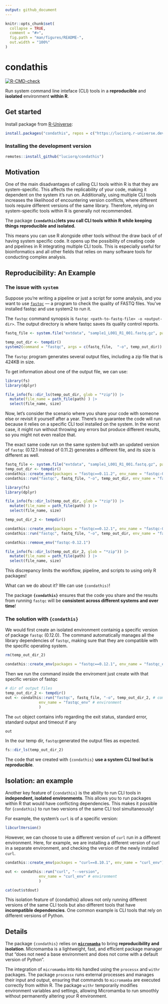 ```yaml
---
output: github_document
---
```


<!-- README.md is generated from README.Rmd. Please edit that file -->

```r
knitr::opts_chunk$set(
  collapse = TRUE,
  comment = "#>",
  fig.path = "man/figures/README-",
  out.width = "100%"
)
```

# condathis

<!-- badges: start -->
[![R-CMD-check](https://github.com/luciorq/condathis/actions/workflows/R-CMD-check.yaml/badge.svg)](https://github.com/luciorq/condathis/actions/workflows/R-CMD-check.yaml)
<!-- badges: end -->

Run system command line inteface (CLI) tools in a **reproducible** and **isolated** environment **within R**.

## Get started

Install package from [R-Universe](https://luciorq.r-universe.dev/condathis):

```r
install.packages("condathis", repos = c("https://luciorq.r-universe.dev", getOption("repos")))
```

### Installing the development version

``` r
remotes::install_github("luciorq/condathis")
```

## Motivation

One of the main disadvantages of calling CLI tools within R is that they are system-specific. This affects the replicability of your code, making it dependent on the system it’s run on. Additionally, using multiple CLI tools increases the likelihood of encountering version conflicts, where different tools require different versions of the same library. Therefore, relying on system-specific tools within R is generally not recommended.

The package **`{condathis}`lets you call CLI tools within R while keeping things reproducible and isolated.** 

This means you can use R alongside other tools without the draw back of of having system specific code. It opens up the possibility of creating code and pipelines in R integrating multiple CLI tools. 
This is especially useful for bioinformatics and all other fields that relies on many software tools for conducting complex analysis.


## Reproducibility: An Example

### The issue with `system`

Suppose you're writing a pipeline or just a script for some analysis, and you want to use [`fastqc`](https://www.bioinformatics.babraham.ac.uk/projects/fastqc/)  — a program to check the quality of FASTQ files. You've installed fastqc and use system2 to run it.

The `fastqc` command synopsis is `fastqc <path-to-fastq-file> -o <output-dir>`. The output directory is where fastqc saves its quality control reports.


```r
fastq_file <- system.file("extdata", "sample1_L001_R1_001.fastq.gz", package = "condathis")

temp_out_dir <- tempdir()
system2(command = "fastqc", args = c(fastq_file,  "-o", temp_out_dir))
```


The `fastqc` program generates several output files, including a zip file that is 424KB in size.

To get information about one of the output file, we can use:

```r
library(fs)
library(dplyr)

file_info(fs::dir_ls(temp_out_dir, glob = "*zip")) |> 
  mutate(file_name = path_file(path) ) |> 
  select(file_name, size)
```

Now, let's consider the scenario where you share your code with someone else or revisit it yourself after a year. There's no guarantee the code will run because it relies on a specific CLI tool installed on the system. In the worst case, it might run without throwing any errors but produce different results, so you might not even realize that.

The exact same code run on the same system but with an updated version of `fastqc` (0.12.1 instead of 0.11.2) generates a different file, and its size is different as well.

```r
fastq_file <- system.file("extdata", "sample1_L001_R1_001.fastq.gz", package = "condathis")
temp_out_dir <- tempdir()
condathis::create_env(packages = "fastqc==0.11.2", env_name = "fastqc-0.11.2")
condathis::run("fastqc", fastq_file, "-o", temp_out_dir, env_name = "fastqc-0.11.2")

library(fs)
library(dplyr)

file_info(fs::dir_ls(temp_out_dir, glob = "*zip")) |> 
  mutate(file_name = path_file(path) ) |> 
  select(file_name, size)
```


```r
temp_out_dir_2 <- tempdir()

condathis::create_env(packages = "fastqc==0.12.1", env_name = "fastqc-0.12.1")
condathis::run("fastqc", fastq_file, "-o", temp_out_dir, env_name = "fastqc-0.12.1")

condathis::remove_env("fastqc-0.12.1")

file_info(fs::dir_ls(temp_out_dir_2, glob = "*zip")) |> 
  mutate(file_name = path_file(path) ) |> 
  select(file_name, size)
```

This discrepancy limits the workflow, pipeline, and scripts to using only R packages!

What can we do about it? We can use `{condathis)`!

The package **`{condathis}`** ensures that the code you share and the results from running `fastqc` will be **consistent across different systems and over time**!


### The solution with `{condathis}`

We would first create an isolated environment containig a specific version of package `fastqc` (0.12.0). The command automatically manages all the library dependencies of `fastqc`,  making sure that they are compatible with the specific operating system.

```r
rm(temp_out_dir_2)
```


```r
condathis::create_env(packages = "fastqc==0.12.1", env_name = "fastqc_env")
```

Then we run the command inside the enviroment just create with that specific version of fastqc


```r
# dir of output files
temp_out_dir_2 <- tempdir()
out <- condathis::run("fastqc", fastq_file, "-o", temp_out_dir_2, # command
               env_name = "fastqc_env" # environment
               )
```
The `out` object contains info regarding the exit status, standard error, standard output and timeout if any

```r
out
```

In the our temp dir, `fastqc`generated the output files as expected.

```r
fs::dir_ls(temp_out_dir_2)
```
The code that we created with `{condathis}` **use a system CLI tool but is reproducible**.

## Isolation: an example

Another key feature of `{condathis}` is the ability to run CLI tools in **independent, isolated environments**. This allows you to run packages within R that would have conflicting dependencies. This makes it possible for `{condathis}` to run two versions of the same CLI tool simultaneously!

For example, the system's `curl` is of a specific version:

```r
libcurlVersion()
```

However, we can choose to use a different version of `curl`  run in a different environment. Here, for example, we are installing a different version of curl in a separate environment, and checking the version of the newly installed `curl`.

```r
condathis::create_env(packages = "curl==8.10.1", env_name = "curl_env")

out <- condathis::run("curl", "--version", 
               env_name = "curl_env" # environment
               )

cat(out$stdout)

```
This isolation feature of {condathis} allows not only running different versions of the same CLI tools but also different tools that have **incompatible dependencies**. One common example is CLI tools that rely on different versions of Python.

## Details

The package `{condathis}` relies on [**`micromamba`**](https://mamba.readthedocs.io/en/latest/user_guide/micromamba.html) to bring **reproducibility and isolation**. Micromamba is a lightweight, fast, and efficient package manager that "does not need a base environment and does not come with a default version of Python".

The integration of `micromamba` into `R `is handled using the `processx` and `withr` packages. The package  `processx` runs external processes and manages their input and output, ensuring that commands to `micromamba` are executed correctly from within R. The package `withr` temporarily modifies environment variables and settings, allowing Micromamba to run smoothly without permanently altering your R environment.


